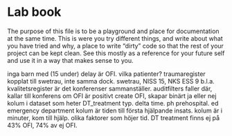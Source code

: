 # Lab book

The purpose of this file is to be a playground and place for
documentation at the same time. This is were you try different things,
and write about what you have tried and why, a place to write "dirty"
code so that the rest of your project can be kept clean. See this
mostly as a reference for your future self and use it in a way that
makes sense to you.

inga barn med (15 under)
delay är OFI. vilka patienter?
traumaregister kopplat till swetrau, inte samma dock. swetrau, NISS 15, NKS ESS 9 b.l.a.
kvalitetsregister är det konferenser sammanställer. auditfilters faller där, kallar till konferens om OFI är positivt
create OFI, skapar binärt ja eller nej
kolum i dataset som heter DT_treatment typ. delta time. ph prehospital. ed emergency department
kolum är tiden till första hjälpande insats. kolum är i minuter, kom till hjälp.
olika faktorer som höjer tid.
DT treatment finns ej på 43% OFI, 74% av ej OFI.
